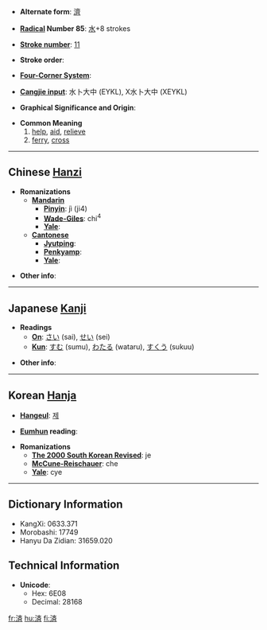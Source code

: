 * '''Alternate form''': [[濟]]

* '''[[Wiktionary:Chinese radical index| Radical]] Number 85''': [[Wiktionary:Chinese radical index 水|水]]+8 strokes

* '''[[Wiktionary:Chinese total strokes index|Stroke number]]''': [[Wiktionary:Chinese total strokes index 11|11]]

* '''Stroke order''': 

* '''[[Wiktionary:Chinese four corner index|Four-Corner System]]''': 

* '''[[Wiktionary:Chinese Cangjie index|Cangjie input]]''': 水卜大中 (EYKL), X水卜大中 (XEYKL)

* '''Graphical Significance and Origin''': 

* '''Common Meaning'''
*#[[help]], [[aid]], [[relieve]]
*# [[ferry]], [[cross]]

----

== Chinese [[Hanzi]] ==

* '''Romanizations'''
** '''[[Mandarin]]'''
*** '''[[Pinyin]]''': jì (ji4)
*** '''[[Wade-Giles]]''': chi<sup>4</sup>
*** '''[[Yale]]''': 
** '''[[Cantonese]]'''
*** '''[[Jyutping]]''':
*** '''[[Penkyamp]]''': 
*** '''[[Yale]]''': 

* '''Other info''': 

----

== Japanese [[Kanji]] ==

* '''Readings'''
** '''[[On]]''': [[さい]] (sai), [[せい]] (sei)
** '''[[Kun]]''': [[すむ]] (sumu), [[わたる]] (wataru), [[すくう]] (sukuu)

* '''Other info''':  

----

== Korean [[Hanja]] ==

* '''[[Hangeul]]''': [[제]]

* '''[[Eumhun]] reading''': 

* '''Romanizations'''
** '''[[The 2000 South Korean Revised Romanization|The 2000 South Korean Revised]]''': je
** '''[[McCune-Reischauer]]''': che
** '''[[Yale]]''': cye

----

== Dictionary Information ==

* KangXi: 0633.371
* Morobashi: 17749
* Hanyu Da Zidian: 31659.020

== Technical Information ==

* '''Unicode''':
** Hex: 6E08
** Decimal: 28168

[[fr:済]]
[[hu:済]]
[[fi:済]]